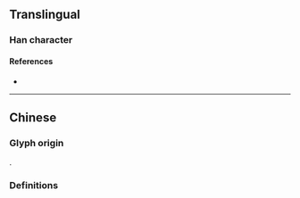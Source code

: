 {{character info/new}}
==Translingual==

===Han character===
{{Han char|rn=72|rad=日|as=02|sn=6|four=|canj=AJ,XAJ|ids=⿰日十}}

====References====
* {{Han ref|kx=0489.130|dkj=13743|dj=0850.100|hdz=21483.050|uh=65EA|ud=26090}}

----

==Chinese==

===Glyph origin===
{{Han etym}}
{{Han compound|曰|十|ls=ic|t1=to speak|t2=ten}}.

===Definitions===
{{zh-see|協|ha}}